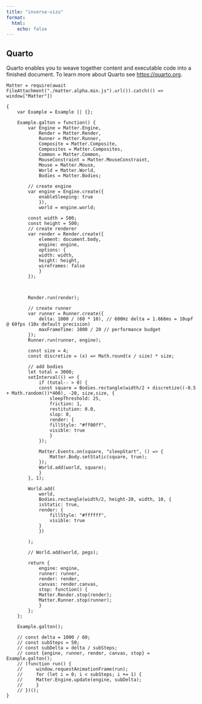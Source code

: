 ```yaml
---
title: "inverse-vizu"
format:
  html: 
    echo: false  
---
```


## Quarto

Quarto enables you to weave together content and executable code into a finished document. To learn more about Quarto see <https://quarto.org>.

<!-- https://observablehq.com/@triptych/getting-started-with-matter-js -->

```ojs
Matter = require(await FileAttachment("./matter.alpha.min.js").url()).catch(() => window["Matter"])

{
    var Example = Example || {};

    Example.galton = function() {
        var Engine = Matter.Engine,
            Render = Matter.Render,
            Runner = Matter.Runner,
            Composite = Matter.Composite,
            Composites = Matter.Composites,
            Common = Matter.Common,
            MouseConstraint = Matter.MouseConstraint,
            Mouse = Matter.Mouse,
            World = Matter.World,
            Bodies = Matter.Bodies;

        // create engine
        var engine = Engine.create({
            enableSleeping: true
            }),
            world = engine.world;

        const width = 500;
        const height = 500;
        // create renderer
        var render = Render.create({
            element: document.body,
            engine: engine,
            options: {
            width: width,
            height: height,
            wireframes: false
            }
        });



        Render.run(render);

        // create runner
        var runner = Runner.create({
            delta: 1000 / (60 * 10), // 600Hz delta = 1.666ms = 10upf @ 60fps (10x default precision)
            maxFrameTime: 1000 / 20 // performance budget
        });
        Runner.run(runner, engine);

        const size = 4;
        const discretize = (x) => Math.round(x / size) * size;

        // add bodies
        let total = 3000;
        setInterval(() => {
            if (total-- > 0) {
            const square = Bodies.rectangle(width/2 + discretize((-0.5 + Math.random())*400), -20, size,size, {
                sleepThreshold: 25,
                friction: 1,
                restitution: 0.0,
                slop: 0,
                render: {
                fillStyle: "#ff00ff",
                visible: true
                }
            });

            Matter.Events.on(square, "sleepStart", () => {
                Matter.Body.setStatic(square, true);
            });
            World.add(world, square);
            }
        }, 1);

        World.add(
            world,
            Bodies.rectangle(width/2, height-20, width, 10, {
            isStatic: true,
            render: {
                fillStyle: "#ffffff",
                visible: true
            }
            })

        );

        // World.add(world, pegs);

        return {
            engine: engine,
            runner: runner,
            render: render,
            canvas: render.canvas,
            stop: function() {
            Matter.Render.stop(render);
            Matter.Runner.stop(runner);
            }
        };
    };

    Example.galton();

    // const delta = 1000 / 60;
    // const subSteps = 50;
    // const subDelta = delta / subSteps;
    // const {engine, runner, render, canvas, stop} = Example.galton();
    // (function run() {
    //     window.requestAnimationFrame(run);
    //     for (let i = 0; i < subSteps; i += 1) {
    //     Matter.Engine.update(engine, subDelta);
    //     }
    // })();
}
```
